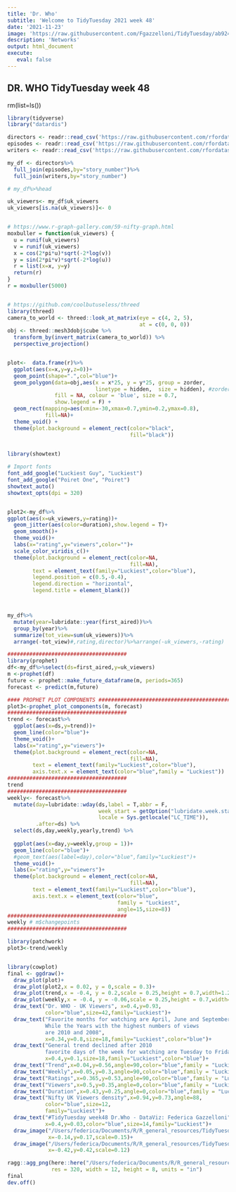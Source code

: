 ```yaml
---
title: 'Dr. Who'
subtitle: 'Welcome to TidyTuesday 2021 week 48'
date: '2021-11-23'
image: 'https://raw.githubusercontent.com/Fgazzelloni/TidyTuesday/ab924a20bbe270bab306f4b13df0daaa6e53ffeb/data/2021/w48_dr_who/w48_dr_who.png'
description: 'Networks'
output: html_document
execute: 
   eval: false
---
```





##  DR. WHO TidyTuesday week 48
rm(list=ls())
```r

library(tidyverse)
library("datardis")

directors <- readr::read_csv('https://raw.githubusercontent.com/rfordatascience/tidytuesday/master/data/2021/2021-11-23/directors.csv')
episodes <- readr::read_csv('https://raw.githubusercontent.com/rfordatascience/tidytuesday/master/data/2021/2021-11-23/episodes.csv')
writers <- readr::read_csv('https://raw.githubusercontent.com/rfordatascience/tidytuesday/master/data/2021/2021-11-23/writers.csv')

my_df <- directors%>%
  full_join(episodes,by="story_number")%>%
  full_join(writers,by="story_number")

# my_df%>%head

uk_viewers<- my_df$uk_viewers
uk_viewers[is.na(uk_viewers)]<- 0


# https://www.r-graph-gallery.com/59-nifty-graph.html
moxbuller = function(uk_viewers) {   
  u = runif(uk_viewers)   
  v = runif(uk_viewers)   
  x = cos(2*pi*u)*sqrt(-2*log(v))  
  y = sin(2*pi*v)*sqrt(-2*log(u))
  r = list(x=x, y=y)
  return(r) 
}
r = moxbuller(5000) 


# https://github.com/coolbutuseless/threed
library(threed)
camera_to_world <- threed::look_at_matrix(eye = c(4, 2, 5), 
                                          at = c(0, 0, 0))
obj <- threed::mesh3dobj$cube %>%
  transform_by(invert_matrix(camera_to_world)) %>%
  perspective_projection()


plot<-  data.frame(r)%>%
  ggplot(aes(x=x,y=y,z=0))+
  geom_point(shape=".",col="blue")+
  geom_polygon(data=obj,aes(x = x*25, y = y*25, group = zorder,
                            linetype = hidden,  size = hidden), #zorder the drawing order of the elements from back to front
               fill = NA, colour = 'blue', size = 0.7,
               show.legend = F) +
  geom_rect(mapping=aes(xmin=-30,xmax=0.7,ymin=0.2,ymax=0.8),
            fill=NA)+  
  theme_void() +
  theme(plot.background = element_rect(color="black",
                                       fill="black"))
 

library(showtext)

# Import fonts
font_add_google("Luckiest Guy", "Luckiest")
font_add_google("Poiret One", "Poiret")
showtext_auto()
showtext_opts(dpi = 320)


plot2<-my_df%>%
ggplot(aes(x=uk_viewers,y=rating))+
  geom_jitter(aes(color=duration),show.legend = T)+
  geom_smooth()+
  theme_void()+
  labs(x="rating",y="viewers",color="")+
  scale_color_viridis_c()+
  theme(plot.background = element_rect(color=NA,
                                       fill=NA),
        text = element_text(family="Luckiest",color="blue"),
        legend.position = c(0.5,-0.4),
        legend.direction = "horizontal",
        legend.title = element_blank())



my_df%>%
  mutate(year=lubridate::year(first_aired))%>%
  group_by(year)%>%
  summarize(tot_view=sum(uk_viewers))%>%
  arrange(-tot_view)#,rating,director)%>%arrange(-uk_viewers,-rating)

######################################
library(prophet)
df<-my_df%>%select(ds=first_aired,y=uk_viewers)
m <-prophet(df)
future <- prophet::make_future_dataframe(m, periods=365)
forecast <- predict(m,future)

#### PROPHET PLOT COMPONENTS ###############################################
plot3<-prophet_plot_components(m, forecast)
######################################
trend <- forecast%>%
  ggplot(aes(x=ds,y=trend))+
  geom_line(color="blue")+
  theme_void()+
  labs(x="rating",y="viewers")+
  theme(plot.background = element_rect(color=NA,
                                       fill=NA),
        text = element_text(family="Luckiest",color="blue"),
        axis.text.x = element_text(color="blue",family = "Luckiest"))
######################################
trend
######################################
weekly<- forecast%>%
  mutate(day=lubridate::wday(ds,label = T,abbr = F,
                             week_start = getOption("lubridate.week.start", 7),
                             locale = Sys.getlocale("LC_TIME")),
         .after=ds) %>%
  select(ds,day,weekly,yearly,trend) %>%
  
  ggplot(aes(x=day,y=weekly,group = 1))+
  geom_line(color="blue")+
  #geom_text(aes(label=day),color="blue",family="Luckiest")+
  theme_void()+
  labs(x="rating",y="viewers")+
  theme(plot.background = element_rect(color=NA,
                                       fill=NA),
        text = element_text(family="Luckiest",color="blue"),
        axis.text.x = element_text(color="blue",
                                   family = "Luckiest",
                                   angle=15,size=8))
######################################
weekly # m$changepoints
######################################

library(patchwork)
plot3<-trend/weekly


library(cowplot)
final <- ggdraw()+
  draw_plot(plot)+
  draw_plot(plot2,x = 0.02, y = 0,scale = 0.3)+
  draw_plot(trend,x = -0.4, y = 0.2,scale = 0.25,height = 0.7,width=1.2)+
  draw_plot(weekly,x = -0.4, y = -0.06,scale = 0.25,height = 0.7,width=1.2)+
  draw_text("Dr. WHO - UK Viewers", x=0.4,y=0.93,
            color="blue",size=42,family="Luckiest")+
  draw_text("Favorite months for watching are April, June and September
            While the Years with the highest numbers of views 
            are 2010 and 2008",
            x=0.34,y=0.8,size=18,family="Luckiest",color="blue")+
  draw_text("General trend declined after 2010 
            favorite days of the week for watching are Tuesday to Friday",
            x=0.4,y=0.1,size=18,family="Luckiest",color="blue")+
  draw_text("Trend",x=0.04,y=0.56,angle=90,color="blue",family = "Luckiest")+
  draw_text("Weekly",x=0.05,y=0.3,angle=90,color="blue",family = "Luckiest")+
  draw_text("Ratings",x=0.365,y=0.53,angle=90,color="blue",family = "Luckiest")+
  draw_text("Viewers",x=0.5,y=0.35,angle=0,color="blue",family = "Luckiest")+
  draw_text("Duration",x=0.43,y=0.25,angle=0,color="blue",family = "Luckiest",size=12)+
  draw_text("Nifty UK Viewers density",x=0.94,y=0.73,angle=88,
            color="blue",size=12,
            family="Luckiest")+
  draw_text("#TidyTuesday week48 Dr.Who - DataViz: Federica Gazzelloni", 
            x=0.4,y=0.03,color="blue",size=14,family="Luckiest")+
  draw_image("/Users/federica/Documents/R/R_general_resources/TidyTuesday/TidyTuesday/w48/drwho.png",
             x=-0.14,y=0.17,scale=0.15)+
  draw_image("/Users/federica/Documents/R/R_general_resources/TidyTuesday/TidyTuesday/w48/tardis.jpg",
             x=-0.42,y=0.42,scale=0.12)

ragg::agg_png(here::here("/Users/federica/Documents/R/R_general_resources/TidyTuesday/TidyTuesday/w48/dr_who2.png"),
              res = 320, width = 12, height = 8, units = "in")
final
dev.off()
```
